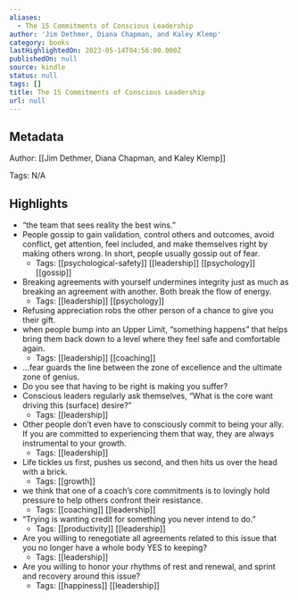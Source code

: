```yaml
---
aliases:
  - The 15 Commitments of Conscious Leadership
author: 'Jim Dethmer, Diana Chapman, and Kaley Klemp'
category: books
lastHighlightedOn: 2023-05-14T04:56:00.000Z
publishedOn: null
source: kindle
status: null
tags: []
title: The 15 Commitments of Conscious Leadership
url: null
---
```

## Metadata

Author: [[Jim Dethmer, Diana Chapman, and Kaley Klemp]]

Tags: N/A

## Highlights

- “the team that sees reality the best wins.”
- People gossip to gain validation, control others and outcomes, avoid conflict, get attention, feel included, and make themselves right by making others wrong. In short, people usually gossip out of fear.
    - Tags: [[psychological-safety]] [[leadership]] [[psychology]] [[gossip]]
- Breaking agreements with yourself undermines integrity just as much as breaking an agreement with another. Both break the flow of energy.
    - Tags: [[leadership]] [[psychology]]
- Refusing appreciation robs the other person of a chance to give you their gift.
- when people bump into an Upper Limit, “something happens” that helps bring them back down to a level where they feel safe and comfortable again.
    - Tags: [[leadership]] [[coaching]]
- …fear guards the line between the zone of excellence and the ultimate zone of genius.
- Do you see that having to be right is making you suffer?
- Conscious leaders regularly ask themselves, “What is the core want driving this (surface) desire?”
    - Tags: [[leadership]]
- Other people don’t even have to consciously commit to being your ally. If you are committed to experiencing them that way, they are always instrumental to your growth.
    - Tags: [[leadership]]
- Life tickles us first, pushes us second, and then hits us over the head with a brick.
    - Tags: [[growth]]
- we think that one of a coach’s core commitments is to lovingly hold pressure to help others confront their resistance.
    - Tags: [[coaching]] [[leadership]]
- “Trying is wanting credit for something you never intend to do.”
    - Tags: [[productivity]] [[leadership]]
- Are you willing to renegotiate all agreements related to this issue that you no longer have a whole body YES to keeping?
    - Tags: [[leadership]]
- Are you willing to honor your rhythms of rest and renewal, and sprint and recovery around this issue?
    - Tags: [[happiness]] [[leadership]]
